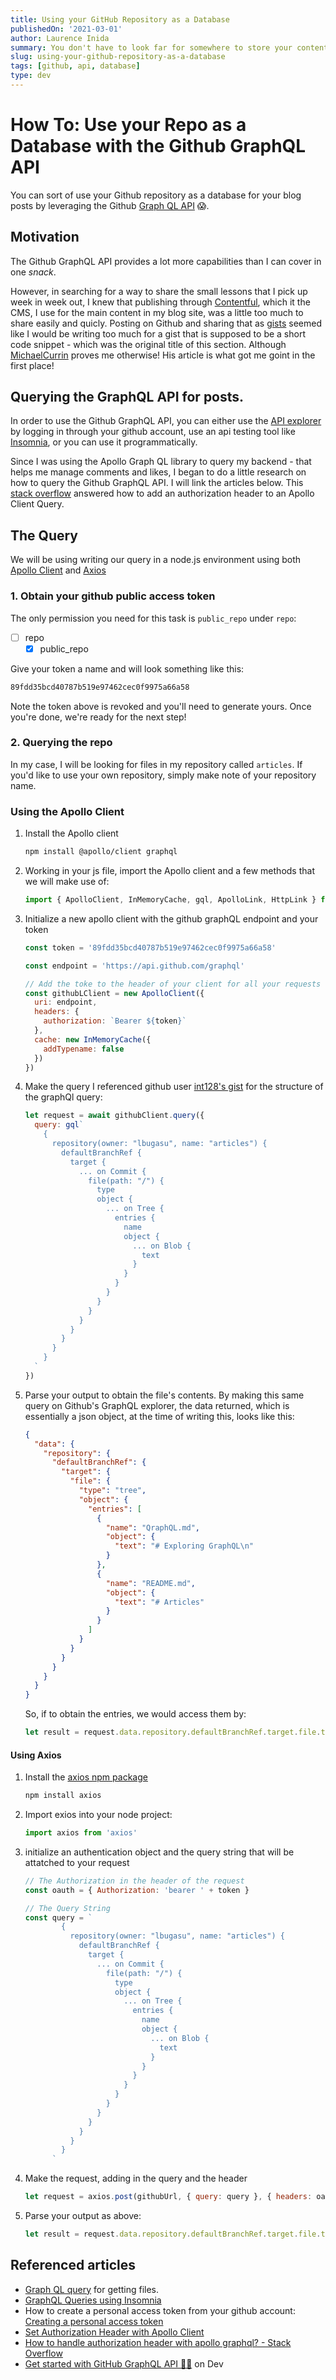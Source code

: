 ```yaml
---
title: Using your GitHub Repository as a Database
publishedOn: '2021-03-01'
author: Laurence Inida
summary: You don't have to look far for somewhere to store your content. GitHub is a great place to store your content. Together with the GitHub API, you can use GitHub make this happen.
slug: using-your-github-repository-as-a-database
tags: [github, api, database]
type: dev
---
```


# How To: Use your Repo as a Database with the Github GraphQL API

<Aside>
You can sort of use your Github repository as a database for your blog posts by leveraging the Github <a href="https://docs.github.com/en/graphql">Graph QL API</a> 😱.
</Aside>

## Motivation

The Github GraphQL API provides a lot more capabilities than I can cover in one _snack_.

However, in searching for a way to share the small lessons that I pick up week in week out, I knew that publishing through [Contentful](https://www.contentful.com/), which it the CMS, I use for the main content in my blog site, was a little too much to share easily and quicly.
Posting on Github and sharing that as [gists](https://gist.github.com/lbugasu) seemed like I would be writing too much for a gist that is supposed to be a short code snippet - which was the original title of this section. Although [MichaelCurrin](https://gist.github.com/MichaelCurrin/6777b91e6374cdb5662b64b8249070ea) proves me otherwise! His article is what got me goint in the first place!

## Querying the GraphQL API for posts.

In order to use the Github GraphQL API, you can either use the [API explorer](https://docs.github.com/en/graphql/overview/explorer) by logging in through your github account, use an api testing tool like [Insomnia](https://support.insomnia.rest/article/61-graphql), or you can use it programmatically.

Since I was using the Apollo Graph QL library to query my backend - that helps me manage comments and likes, I began to do a little research on how to query the Github GraphQL API. I will link the articles below.
This [stack overflow](https://stackoverflow.com/questions/58576940/how-to-handle-authorization-header-with-apollo-graphql) answered how to add an authorization header to an Apollo Client Query.

## The Query

We will be using writing our query in a node.js environment using both [Apollo Client](https://github.com/apollographql/apollo-client) and [Axios](https://github.com/axios/axios)

### 1. Obtain your github public access token

The only permission you need for this task is `public_repo` under `repo`:

- [ ] repo
  - [x] public_repo

Give your token a name and will look something like this:

```txt
89fdd35bcd40787b519e97462cec0f9975a66a58
```

Note the token above is revoked and you'll need to generate yours. Once you're done, we're ready for the next step!

### 2. Querying the repo

In my case, I will be looking for files in my repository called `articles`. If you'd like to use your own repository, simply make note of your repository name.

### Using the Apollo Client

1. Install the Apollo client
   ```bash
   npm install @apollo/client graphql
   ```
2. Working in your js file, import the Apollo client and a few methods that we will make use of:
   ```js
   import { ApolloClient, InMemoryCache, gql, ApolloLink, HttpLink } from '@apollo/client'
   ```
3. Initialize a new apollo client with the github graphQL endpoint and your token

   ```js
   const token = '89fdd35bcd40787b519e97462cec0f9975a66a58'

   const endpoint = 'https://api.github.com/graphql'

   // Add the toke to the header of your client for all your requests
   const githubLClient = new ApolloClient({
     uri: endpoint,
     headers: {
       authorization: `Bearer ${token}`
     },
     cache: new InMemoryCache({
       addTypename: false
     })
   })
   ```

4. Make the query
   I referenced github user [int128's gist](https://gist.github.com/int128/b0e75e3043c8a33808cea0089d988ed3) for the structure of the graphQl query:
   ```js
   let request = await githubClient.query({
     query: gql`
       {
         repository(owner: "lbugasu", name: "articles") {
           defaultBranchRef {
             target {
               ... on Commit {
                 file(path: "/") {
                   type
                   object {
                     ... on Tree {
                       entries {
                         name
                         object {
                           ... on Blob {
                             text
                           }
                         }
                       }
                     }
                   }
                 }
               }
             }
           }
         }
       }
     `
   })
   ```
5. Parse your output to obtain the file's contents.
   By making this same query on Github's GraphQL explorer, the data returned, which is essentially a json object, at the time of writing this, looks like this:
   ```json
   {
     "data": {
       "repository": {
         "defaultBranchRef": {
           "target": {
             "file": {
               "type": "tree",
               "object": {
                 "entries": [
                   {
                     "name": "QraphQL.md",
                     "object": {
                       "text": "# Exploring GraphQL\n"
                     }
                   },
                   {
                     "name": "README.md",
                     "object": {
                       "text": "# Articles"
                     }
                   }
                 ]
               }
             }
           }
         }
       }
     }
   }
   ```
   So, if to obtain the entries, we would access them by:
   ```js
   let result = request.data.repository.defaultBranchRef.target.file.type.object.entries
   ```

#### Using Axios

1. Install the [axios npm package](https://github.com/axios/axios)
   ```bash
   npm install axios
   ```
2. Import exios into your node project:
   ```js
   import axios from 'axios'
   ```
3. initialize an authentication object and the query string that will be attatched to your request

   ```js
   // The Authorization in the header of the request
   const oauth = { Authorization: 'bearer ' + token }

   // The Query String
   const query = `
           {
             repository(owner: "lbugasu", name: "articles") {
               defaultBranchRef {
                 target {
                   ... on Commit {
                     file(path: "/") {
                       type
                       object {
                         ... on Tree {
                           entries {
                             name
                             object {
                               ... on Blob {
                                 text
                               }
                             }
                           }
                         }
                       }
                     }
                   }
                 }
               }
             }
           }
         `
   ```

4. Make the request, adding in the query and the header
   ```js
   let request = axios.post(githubUrl, { query: query }, { headers: oauth })
   ```
5. Parse your output as above:
   ```js
   let result = request.data.repository.defaultBranchRef.target.file.type.object.entries
   ```

## Referenced articles

- [Graph QL query](https://gist.github.com/MichaelCurrin/6777b91e6374cdb5662b64b8249070ea) for getting files.
- [GraphQL Queries using Insomnia](https://support.insomnia.rest/article/61-graphql)
- How to create a personal access token from your github account: [Creating a personal access token](https://docs.github.com/en/github/authenticating-to-github/creating-a-personal-access-token)
- [Set Authorization Header with Apollo Client](https://medium.com/risan/set-authorization-header-with-apollo-client-e934e6517ccf)
- [How to handle authorization header with apollo graphql? - Stack Overflow](https://stackoverflow.com/questions/58576940/how-to-handle-authorization-header-with-apollo-graphql)
- [Get started with GitHub GraphQL API 👨‍🔬](https://dev.to/thomasaudo/get-started-with-github-grapql-api--1g8b) on Dev
